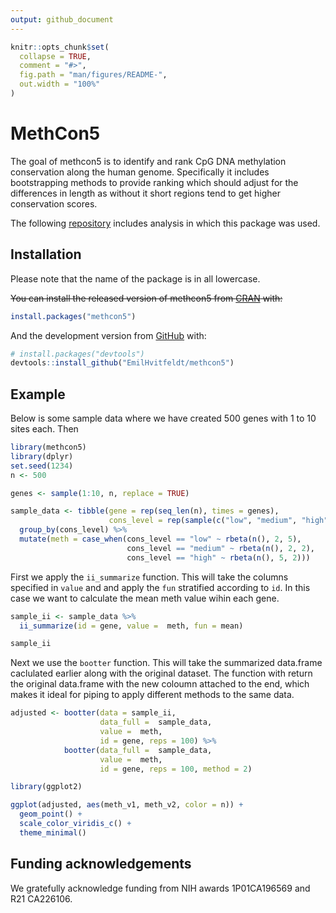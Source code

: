 ```yaml
---
output: github_document
---
```


<!-- README.md is generated from README.Rmd. Please edit that file -->

```r
knitr::opts_chunk$set(
  collapse = TRUE,
  comment = "#>",
  fig.path = "man/figures/README-",
  out.width = "100%"
)
```

# MethCon5

<!-- badges: start -->
<!-- badges: end -->

The goal of methcon5 is to identify and rank CpG DNA methylation conservation along the human genome. Specifically it includes bootstrapping methods to provide ranking which should adjust for the differences in length as without it short regions tend to get higher conservation scores.

The following [repository](https://github.com/EmilHvitfeldt/Epigenetic-Conservation-Is-A-Beacon-Of-Function) includes analysis in which this package was used.

## Installation

Please note that the name of the package is in all lowercase.  

~~You can install the released version of methcon5 from [CRAN](https://CRAN.R-project.org) with:~~

``` r
install.packages("methcon5")
```

And the development version from [GitHub](https://github.com/) with:

``` r
# install.packages("devtools")
devtools::install_github("EmilHvitfeldt/methcon5")
```
## Example

Below is some sample data where we have created 500 genes with 1 to 10 sites each. Then

```r
library(methcon5)
library(dplyr)
set.seed(1234)
n <- 500

genes <- sample(1:10, n, replace = TRUE)

sample_data <- tibble(gene = rep(seq_len(n), times = genes),
                      cons_level = rep(sample(c("low", "medium", "high"), n, TRUE), times = genes)) %>%
  group_by(cons_level) %>%
  mutate(meth = case_when(cons_level == "low" ~ rbeta(n(), 2, 5),
                          cons_level == "medium" ~ rbeta(n(), 2, 2),
                          cons_level == "high" ~ rbeta(n(), 5, 2)))
```

First we apply the `ii_summarize` function. This will take the columns specified in `value` and and apply the `fun` stratified according to `id`. In this case we want to calculate the mean meth value wihin each gene.

```r
sample_ii <- sample_data %>%
  ii_summarize(id = gene, value =  meth, fun = mean) 

sample_ii
```

Next we use the `bootter` function. This will take the summarized data.frame caclulated earlier along with the original dataset. The function with return the original data.frame with the new coloumn attached to the end, which makes it ideal for piping to apply different methods to the same data.

```r
adjusted <- bootter(data = sample_ii, 
                    data_full =  sample_data,
                    value =  meth,
                    id = gene, reps = 100) %>%
            bootter(data_full =  sample_data,
                    value =  meth,
                    id = gene, reps = 100, method = 2)
```


```r
library(ggplot2)

ggplot(adjusted, aes(meth_v1, meth_v2, color = n)) +
  geom_point() +
  scale_color_viridis_c() +
  theme_minimal()
```

## Funding acknowledgements

We gratefully acknowledge funding from NIH awards 1P01CA196569 and R21 CA226106.
